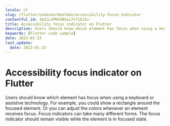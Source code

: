 ```yaml
---
locale: nl
slug: /flutter/codevoorbeelden/accessibility-focus-indicator
contentful_id: 3mZiLnPMxhB5ui7xTjDJ2v
title: Accessibility focus indicator on Flutter
description: Users should know which element has focus when using a keyboard or assistive technology.
keywords: [Flutter code sample]
date: 2023-01-23
last_update:
  date: 2023-01-23
---
```


# Accessibility focus indicator on Flutter

Users should know which element has focus when using a keyboard or assistive technology. For example, you could show a rectangle around the focused element. Or you can adjust the colors whenever an element receives focus. Focus indicators can take many different forms. The focus indicator should remain visible while the element is in focused state.

<CodeSample id="accessibility-focus-indicator" locale="nl" platform="flutter"/>

